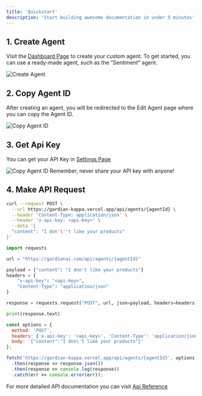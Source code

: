 ```yaml
---
title: 'Quickstart'
description: 'Start building awesome documentation in under 5 minutes'
---
```


## 1. Create Agent

Visit the [Dashboard Page](https://gardianai.com/dashboard) to create your custom agent. To get started, you can use a ready-made agent, such as the “Sentiment” agent.
<Frame>
  <img
    className="block"
    src="/images/create-agent-image.png"
    alt="Create Agent"
  />
</Frame>

## 2. Copy Agent ID
After creating an agent, you will be redirected to the Edit Agent page where you can copy the Agent ID.

<Frame>
  <img
    className="block"
    src="/images/agent-copy-id.png"
    alt="Copy Agent ID"
  />
</Frame>

## 3. Get Api Key
You can get your API Key in [Settings Page](https://gardianai.com/dashboardsettings) 
<Frame>
  <img
    className="block"
    src="/images/settings-apikey.png"
    alt="Copy Agent ID"
  />
</Frame>
<Warning>Remember, never share your API key with anyone!</Warning>

## 4. Make API Request

<CodeGroup>

```bash cURL
curl --request POST \
  --url https://gardian-kappa.vercel.app/api/agents/{agentId} \
  --header 'Content-Type: application/json' \
  --header 'x-api-key: <api-key>' \
  --data '{
  "content": "I don'\''t like your products"
}'
```

```python Python
import requests

url = "https://gardianai.com/api/agents/{agentId}"

payload = {"content": "I don't like your products"}
headers = {
    "x-api-key": "<api-key>",
    "Content-Type": "application/json"
}

response = requests.request("POST", url, json=payload, headers=headers)

print(response.text)
```

```javascript Javascript
const options = {
  method: 'POST',
  headers: {'x-api-key': '<api-key>', 'Content-Type': 'application/json'},
  body: '{"content":"I don\'t like your products"}'
};

fetch('https://gardian-kappa.vercel.app/api/agents/{agentId}', options)
  .then(response => response.json())
  .then(response => console.log(response))
  .catch(err => console.error(err));
```
</CodeGroup>

For more detailed API documentation you can
visit [Api Reference](/api-reference)


